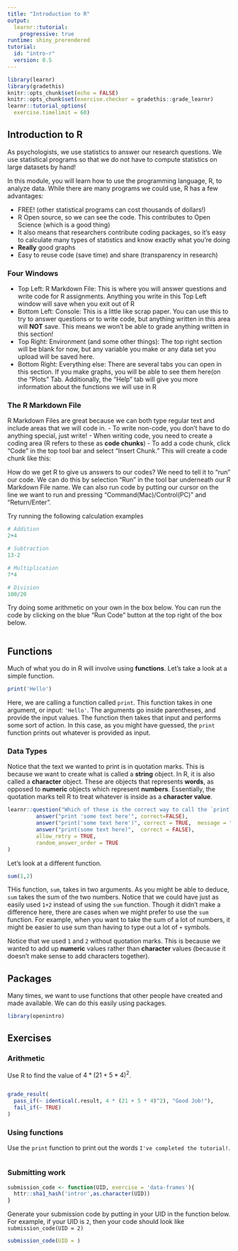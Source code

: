 ```yaml
---
title: "Introduction to R"
output: 
  learnr::tutorial:
    progressive: true
runtime: shiny_prerendered
tutorial:
  id: "intro-r"
  version: 0.5
---
```



```r
library(learnr)
library(gradethis)
knitr::opts_chunk$set(echo = FALSE)
knitr::opts_chunk$set(exercise.checker = gradethis::grade_learnr)
learnr::tutorial_options(
  exercise.timelimit = 60)
```

## Introduction to R

As psychologists, we use statistics to answer our research questions. We use statistical programs so that we do not have to compute statistics on large datasets by hand! 

In this module, you will learn how to use the programming language, R, to analyze data. While there are many programs we could use, R has a few advantages: 

- FREE! (other statistical programs can cost thousands of dollars!)
- R Open source, so we can see the code. This contributes to Open Science (which is a good thing)
- It also means that researchers contribute coding packages, so it's easy to calculate many types of statistics and know exactly what you're doing
- **Really** good graphs
- Easy to reuse code (save time) and share (transparency in research)

### Four Windows 

- Top Left: R Markdown File: This is where you will answer questions and write code for R assignments. Anything you write in this Top Left window will save when you exit out of R 
- Bottom Left: Console: This is a little like scrap paper. You can use this to try to answer questions or to write code, but anything written in this area will **NOT** save. This means we won't be able to grade anything written in this section! 
- Top Right: Environment (and some other things): The top right section will be blank for now, but any variable you make or any data set you upload will be saved here.
- Bottom Right: Everything else: There are several tabs you can open in this section. If you make graphs, you will be able to see them here(on the "Plots" Tab. Additionally, the "Help" tab will give you more information about the functions we will use in R 

### The R Markdown File 
R Markdown Files are great because we can both type regular text and include areas that we will code in. 
- To write non-code, you don't have to do anything special, just write! 
- When writing code, you need to create a coding area (R refers to these as **code chunks**)
- To add a code chunk, click "Code" in the top tool bar and select "Insert Chunk." This will create a code chunk like this:

How do we get R to give us answers to our codes? We need to tell it to "run" our code. We can do this by selection "Run" in the tool bar underneath our R Markdown File name. We can also run code by putting our cursor on the line we want to run and pressing "Command(Mac)/Control(PC)" and "Return/Enter". 

Try running the following calculation examples
```r
# Addition
2+4

# Subtraction
13-2

# Multiplication
7*4

# Division
100/20
```

Try doing some arithmetic on your own in the box below. You can run the code by clicking on the blue "Run Code" button at the top right of the box below. 

```r

```

## Functions

Much of what you do in R will involve using **functions**. Let's take a look at a simple function.

```r
print('Hello')
```

Here, we are calling a function called `print`. This function takes in one argument, or input: `'Hello'`. The arguments go inside parentheses, and provide the input values. The function then takes that input and performs some sort of action. In this case, as you might have guessed, the `print` function prints out whatever is provided as input. 

### Data Types

Notice that the text we wanted to print is in quotation marks. This is because we want to create what is called a **string** object. In R, it is also called a **character** object. These are objects that represents **words**, as opposed to **numeric** objects which represent **numbers**. Essentially, the quotation marks tell R to treat whatever is inside as a **character value**.

```r
learnr::question("Which of these is the correct way to call the `print` function to print the words 'some text here'?",
         answer("print 'some text here'", correct=FALSE),
         answer("print('some text here')", correct = TRUE,  message = "Good job!"),
         answer("print(some text here)",  correct = FALSE),
         allow_retry = TRUE,
         random_answer_order = TRUE
)
```

Let's look at a different function.

```r
sum(1,2)
```

THis function, `sum`, takes in two arguments. As you might be able to deduce, `sum` takes the sum of the two numbers. Notice that we could have just as easily used `1+2` instead of using the `sum` function. Though it didn't make a difference here, there are cases when we might prefer to use the `sum` function. For example, when you want to take the sum of a lot of numbers, it might be easier to use sum than having to type out a lot of `+` symbols. 

Notice that we used `1` and `2` without quotation marks. This is because we wanted to add up **numeric** values rather than **character** values (because it doesn't make sense to add characters together). 

## Packages

Many times, we want to use functions that other people have created and made available. We can do this easily using packages.

```r
library(openintro)
```

## Exercises 

### Arithmetic

Use R to find the value of $4 * (21 + 5 * 4)^2$.

```r

```

```r
grade_result(
  pass_if(~ identical(.result, 4 * (21 + 5 * 4)^2), "Good Job!"),
  fail_if(~ TRUE)
)
```

### Using functions

Use the `print` function to print out the words `I've completed the tutorial!`.

```r

```

### Submitting work

```r
submission_code <- function(UID, exercise = 'data-frames'){
  httr::sha1_hash('intror',as.character(UID))
}
```

Generate your submission code by putting in your UID in the function below. For example, if your UID is `2`, then your code should look like `submission_code(UID = 2)`
```r
submission_code(UID = )
```
